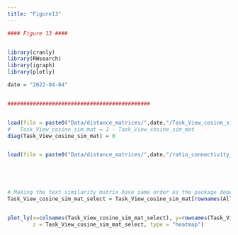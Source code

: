 ```yaml
---
title: "Figure13"
---
```



```r
#### Figure 13 ####


library(cranly)
library(RWsearch)
library(igraph)
library(plotly)

date = "2022-04-04"


#############################################


load(file = paste0("Data/distance_matrices/",date,"/Task_View_cosine_sim_mat.RData"))
#   Task_View_cosine_sim_mat = 1 - Task_View_cosine_sim_mat
diag(Task_View_cosine_sim_mat) = 0


load(file = paste0("Data/distance_matrices/",date,"/ratio_connectivity_matrix_",paste0(date),".RData"))





# Making the text similarity matrix have same order as the package dependency similarity
Task_View_cosine_sim_mat_select = Task_View_cosine_sim_mat[rownames(All_taskviews_dist_mat), colnames(All_taskviews_dist_mat)]


plot_ly(x=colnames(Task_View_cosine_sim_mat_select), y=rownames(Task_View_cosine_sim_mat_select),
        z = Task_View_cosine_sim_mat_select, type = "heatmap")



```
